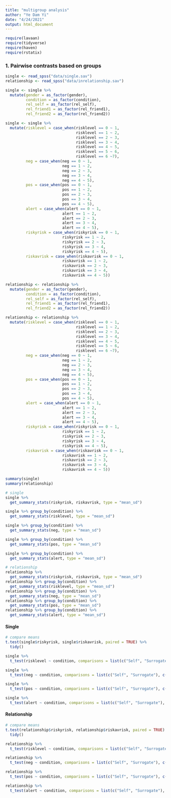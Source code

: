 ```yaml
---
title: "multigroup analysis"
author: "Ye Dam Yi"
date: "4/24/2021"
output: html_document
---
```


```r
require(lavaan)
require(tidyverse)
require(haven)
require(rstatix)
```


### 1. Pairwise contrasts based on groups
```r
single <- read_spss("data/single.sav")
relationship <- read_spss("data/inrelationship.sav")

single <- single %>% 
  mutate(gender = as_factor(gender),
         condition = as_factor(condition),
         rel_self = as_factor(rel_self),
         rel_friend1 = as_factor(rel_friend1),
         rel_friend2 = as_factor(rel_friend2)) 

single <- single %>% 
  mutate(risklevel = case_when(risklevel == 0 ~ 1,
                               risklevel == 1 ~ 2,
                               risklevel == 2 ~ 3,
                               risklevel == 3 ~ 4,
                               risklevel == 4 ~ 5,
                               risklevel == 5 ~ 6,
                               risklevel == 6 ~7),
         neg = case_when(neg == 0 ~ 1,
                         neg == 1 ~ 2,
                         neg == 2 ~ 3,
                         neg == 3 ~ 4,
                         neg == 4 ~ 5),
         pos = case_when(pos == 0 ~ 1,
                         pos == 1 ~ 2,
                         pos == 2 ~ 3,
                         pos == 3 ~ 4,
                         pos == 4 ~ 5),
         alert = case_when(alert == 0 ~ 1,
                         alert == 1 ~ 2,
                         alert == 2 ~ 3,
                         alert == 3 ~ 4,
                         alert == 4 ~ 5),
         riskyrisk = case_when(riskyrisk == 0 ~ 1,
                         riskyrisk == 1 ~ 2,
                         riskyrisk == 2 ~ 3,
                         riskyrisk == 3 ~ 4,
                         riskyrisk == 4 ~ 5),
         riskavrisk = case_when(riskavrisk == 0 ~ 1,
                         riskavrisk == 1 ~ 2,
                         riskavrisk == 2 ~ 3,
                         riskavrisk == 3 ~ 4,
                         riskavrisk == 4 ~ 5))

relationship <- relationship %>% 
  mutate(gender = as_factor(gender),
         condition = as_factor(condition),
         rel_self = as_factor(rel_self),
         rel_friend1 = as_factor(rel_friend1),
         rel_friend2 = as_factor(rel_friend2)) 

relationship <- relationship %>% 
  mutate(risklevel = case_when(risklevel == 0 ~ 1,
                               risklevel == 1 ~ 2,
                               risklevel == 2 ~ 3,
                               risklevel == 3 ~ 4,
                               risklevel == 4 ~ 5,
                               risklevel == 5 ~ 6,
                               risklevel == 6 ~7),
         neg = case_when(neg == 0 ~ 1,
                         neg == 1 ~ 2,
                         neg == 2 ~ 3,
                         neg == 3 ~ 4,
                         neg == 4 ~ 5),
         pos = case_when(pos == 0 ~ 1,
                         pos == 1 ~ 2,
                         pos == 2 ~ 3,
                         pos == 3 ~ 4,
                         pos == 4 ~ 5),
         alert = case_when(alert == 0 ~ 1,
                         alert == 1 ~ 2,
                         alert == 2 ~ 3,
                         alert == 3 ~ 4,
                         alert == 4 ~ 5),
         riskyrisk = case_when(riskyrisk == 0 ~ 1,
                         riskyrisk == 1 ~ 2,
                         riskyrisk == 2 ~ 3,
                         riskyrisk == 3 ~ 4,
                         riskyrisk == 4 ~ 5),
         riskavrisk = case_when(riskavrisk == 0 ~ 1,
                         riskavrisk == 1 ~ 2,
                         riskavrisk == 2 ~ 3,
                         riskavrisk == 3 ~ 4,
                         riskavrisk == 4 ~ 5))

```

```r
summary(single)
summary(relationship)

# single
single %>% 
  get_summary_stats(riskyrisk, riskavrisk, type = "mean_sd")

single %>% group_by(condition) %>% 
  get_summary_stats(risklevel, type = "mean_sd")

single %>% group_by(condition) %>% 
  get_summary_stats(neg, type = "mean_sd")

single %>% group_by(condition) %>% 
  get_summary_stats(pos, type = "mean_sd")

single %>% group_by(condition) %>% 
  get_summary_stats(alert, type = "mean_sd")

# relationship
relationship %>% 
  get_summary_stats(riskyrisk, riskavrisk, type = "mean_sd")
relationship %>% group_by(condition) %>% 
  get_summary_stats(risklevel, type = "mean_sd")
relationship %>% group_by(condition) %>% 
  get_summary_stats(neg, type = "mean_sd")
relationship %>% group_by(condition) %>% 
  get_summary_stats(pos, type = "mean_sd")
relationship %>% group_by(condition) %>% 
  get_summary_stats(alert, type = "mean_sd")


```
#### Single
```r

# compare means
t.test(single$riskyrisk, single$riskavrisk, paired = TRUE) %>% 
  tidy()

single %>% 
  t_test(risklevel ~ condition, comparisons = list(c("Self", "Surrogate"), c("Self", "Prediction")), paired = FALSE) 

single %>% 
  t_test(neg ~ condition, comparisons = list(c("Self", "Surrogate"), c("Self", "Prediction")), paired = FALSE) 

single %>% 
  t_test(pos ~ condition, comparisons = list(c("Self", "Surrogate"), c("Self", "Prediction")), paired = FALSE) 

single %>% 
  t_test(alert ~ condition, comparisons = list(c("Self", "Surrogate"), c("Self", "Prediction")), paired = FALSE) 

```

#### Relationship
```r


# compare means
t.test(relationship$riskyrisk, relationship$riskavrisk, paired = TRUE) %>% 
  tidy()

relationship %>% 
  t_test(risklevel ~ condition, comparisons = list(c("Self", "Surrogate"), c("Self", "Prediction")), paired = FALSE) 

relationship %>% 
  t_test(neg ~ condition, comparisons = list(c("Self", "Surrogate"), c("Self", "Prediction")), paired = FALSE) 

relationship %>% 
  t_test(pos ~ condition, comparisons = list(c("Self", "Surrogate"), c("Self", "Prediction")), paired = FALSE) 

relationship %>% 
  t_test(alert ~ condition, comparisons = list(c("Self", "Surrogate"), c("Self", "Prediction")), paired = FALSE) 

```
